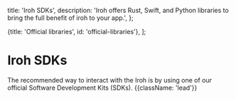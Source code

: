 
  title: 'Iroh SDKs',
  description:
    'Iroh offers Rust, Swift, and Python libraries to bring the full benefit of iroh to your app.',
};

  {title: 'Official libraries', id: 'official-libraries'},
];

# Iroh SDKs

The recommended way to interact with the Iroh is by using one of our official Software Development Kits (SDKs). {{className: 'lead'}}

<Libraries />

